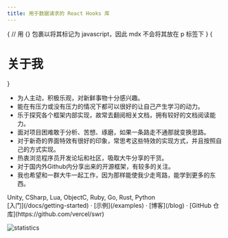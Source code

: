```yaml
---
title: 用于数据请求的 React Hooks 库
---
```



<style jsx global>{`
body {
  background-image: radial-gradient(#ddd 1px, transparent 0),
    radial-gradient(#ddd 1px, transparent 0);
  background-position: 0 0, 25px 25px;
  background-size: 50px 50px;
}
.dark body {
  background-image: radial-gradient(#333 1px, transparent 0),
    radial-gradient(#333 1px, transparent 0);
}
`}</style>

{
// 用 {} 包裹以将其标记为 javascript，因此 mdx 不会将其放在 p 标签下
}
{<h1 className="text-center font-extrabold md:text-5xl mt-8">关于我</h1>}

<Bleed full>
  <Features />
</Bleed>

* 为人主动，积极乐观，对新鲜事物十分感兴趣。
* 能在有压力或没有压力的情况下都可以很好的让自己产生学习的动力。
* 乐于探究各个框架内部实现，故常去翻阅相关文档，拥有较好的文档阅读能力。
* 面对项目困难敢于分析、苦想、琢磨，如果一条路走不通那就变换思路。
* 对于新奇的界面特效有很好的印象，常思考这些特效的实现方式，并且按照自己的方式实现。
* 热衷浏览程序员开发论坛和社区，吸取大牛分享的干货。
* 对于国内外Github内分享出来的开源框架，有较多的关注。
* 我也希望和一群大牛一起工作，因为那样能使我少走弯路，能学到更多的东西。

<Callout emoji="✅">
  Unity, CSharp, Lua, ObjectC, Ruby, Go, Rust, Python
</Callout>

<div className="mt-16 mb-20 text-center">
  [入门](/docs/getting-started) · [示例](/examples) · [博客](/blog) · [GitHub 仓库](https://github.com/vercel/swr)
</div>

![statistics](https://github-readme-stats.vercel.app/api?username=danyow&include_all_commits=true)